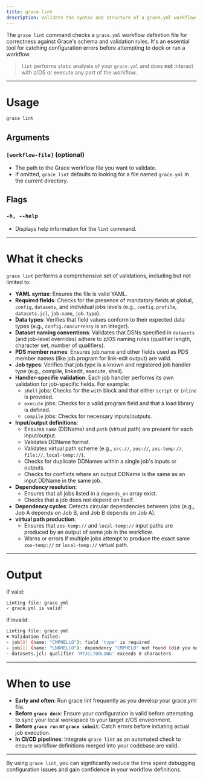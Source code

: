 ```yaml
---
title: grace lint
description: Validate the syntax and structure of a grace.yml workflow file.
---
```


The `grace lint` command checks a `grace.yml` workflow definition file for correctness against Grace's schema and validation rules. It's an essential tool for catching configuration errors before attempting to deck or run a workflow.

> `lint` performs static analysis of your `grace.yml` and does **not** interact with z/OS or execute any part of the workflow.

---

# Usage

```sh
grace lint
```

## Arguments

### `[workflow-file]` (optional)

- The path to the Grace workflow file you want to validate.
- If omitted, `grace lint` defaults to looking for a file named `grace.yml` in the current directory.

## Flags

### `-h, --help`

- Displays help information for the `lint` command.

---

# What it checks

`grace lint` performs a comprehensive set of validations, including but not limited to:

- **YAML syntax**: Ensures the file is valid YAML.
- **Required fields**: Checks for the presence of mandatory fields at global, `config`, `datasets`, and individual jobs levels (e.g., `config.profile`, `datasets.jcl`, `job.name`, `job.type`).
- **Data types**: Verifies that field values conform to their expected data types (e.g., `config.concurrency` is an integer).
- **Dataset naming conventions**: Validates that DSNs specified in `datasets` (and job-level overrides) adhere to z/OS naming rules (qualifier length, character set, number of qualifiers).
- **PDS member names**: Ensures job.name and other fields used as PDS member names (like job.program for link-edit output) are valid.
- **Job types**: Verifies that job.type is a known and registered job handler type (e.g., compile, linkedit, execute, shell).
- **Handler-specific validation**: Each job handler performs its own validation for job-specific fields. For example:
  - `shell` jobs: Checks for the `with` block and that either `script` or `inline` is provided.
  - `execute` jobs: Checks for a valid program field and that a load library is defined.
  - `compile` jobs: Checks for necessary inputs/outputs.
- **Input/output definitions**:
  - Ensures `name` (DDName) and `path` (virtual path) are present for each input/output.
  - Validates DDName format.
  - Validates virtual path scheme (e.g., `src://`, `zos://`, `zos-temp://`, `file://`, `local-temp://`).
  - Checks for duplicate DDNames within a single job's inputs or outputs.
  - Checks for conflicts where an output DDName is the same as an input DDName in the same job.
- **Dependency resolution**:
  - Ensures that all jobs listed in a `depends_on` array exist.
  - Checks that a job does not depend on itself.
- **Dependency cycles**: Detects circular dependencies between jobs (e.g., Job A depends on Job B, and Job B depends on Job A).
- **virtual path production**:
  - Ensures that `zos-temp://` and `local-temp://` input paths are produced by an output of some job in the workflow.
  - Warns or errors if multiple jobs attempt to produce the exact same `zos-temp://` or `local-temp://` virtual path.

---

# Output

If valid:

```sh
Linting file: grace.yml
✓ grace.yml is valid!
```

If invalid:

```sh
Linting file: grace.yml
✖ Validation failed:
- job[0] (name: "CMPHELLO"): field 'type' is required
- job[1] (name: "LNKHELLO"): dependency "CMPHELO" not found (did you mean "CMPHELLO"?)
- datasets.jcl: qualifier 'MYJCLTOOLONG' exceeds 8 characters
```

---

# When to use

- **Early and often**: Run grace lint frequently as you develop your grace.yml file.
- **Before `grace deck`**: Ensure your configuration is valid before attempting to sync your local workspace to your target z/OS environment.
- **Before `grace run` or `grace submit`**: Catch errors before initiating actual job execution.
- **In CI/CD pipelines**: Integrate `grace lint` as an automated check to ensure workflow definitions merged into your codebase are valid.

---

By using `grace lint`, you can significantly reduce the time spent debugging configuration issues and gain confidence in your workflow definitions.
